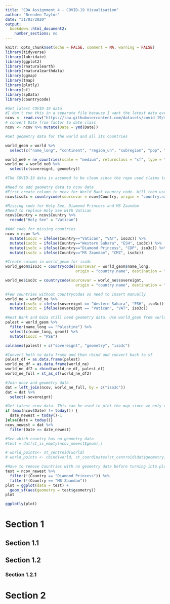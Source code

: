 ```yaml
---
title: "EDA Assignment 4 - COVID-19 Visualisation"
author: "Brenden Taylor"
date: "31/03/2020"
output: 
  bookdown::html_document2:
    number_sections: no
---
```


```r
knitr::opts_chunk$set(echo = FALSE, comment = NA, warning = FALSE)
library(tidyverse)
library(lubridate)
library(ggplot2)
library(rnaturalearth)
library(rnaturalearthdata)
library(ggmap)
library(tmap)
library(plotly)
library(sf)
library(spData)
library(countrycode)
```

```r
#Get latest COVID-19 data
#I don't run this in a separate file because I want the latest data every time the file is knit
ncov <- read.csv("https://raw.githubusercontent.com/datasets/covid-19/master/data/countries-aggregated.csv")
# convert Date from factor to date class
ncov <- ncov %>% mutate(Date = ymd(Date))

#Get geometry data for the world and all its countries

world_geom = world %>%
  select(c("name_long", "continent", "region_un", "subregion", "pop", "geom"))

world_ne0 = ne_countries(scale = "medium", returnclass = "sf", type = "countries")
world_ne = world_ne0 %>%
  select(c(sovereignt, geometry))
```

```r
#The COVID-19 data is assumed to be clean since the repo used claims to be the cleaned version of data from John's Hopkins. So no structural checks, NA checks etc. are done at this stage.
```

```r
#Need to add geometry data to ncov data
#First create column in ncov for World Bank country code. Will then use this code to join geometry data
ncov$iso3c = countrycode(sourcevar = ncov$Country, origin = "country.name", destination = "wb")

#Missing code for Holy See, Diamond Princess and MS Zaandam
#Need to replace Holy See with Vatican
ncov$Country = ncov$Country %>%
  recode("Holy See" = "Vatican")

#Add code for missing countries
ncov = ncov %>%
  mutate(iso3c = ifelse(Country=="Vatican", "VAT", iso3c)) %>%
  mutate(iso3c = ifelse(Country=="Western Sahara", "ESH", iso3c)) %>%
  mutate(iso3c = ifelse(Country=="Diamond Princess", "CDP", iso3c)) %>%
  mutate(iso3c = ifelse(Country=="MS Zaandam", "CMZ", iso3c))

#Create column in world_geom for iso3c
world_geom$iso3c = countrycode(sourcevar = world_geom$name_long, 
                               origin = "country.name", destination = "wb")

world_ne$iso3c = countrycode(sourcevar = world_ne$sovereignt, 
                               origin = "country.name", destination = "wb")

#Few countries without countrycodes so need to insert manually
world_ne = world_ne %>%
  mutate(iso3c = ifelse(sovereignt == "Western Sahara", "ESH", iso3c)) %>%
  mutate(iso3c = ifelse(sovereignt == "Vatican", "VAT", iso3c))

#West Bank and Gaza still need geometry data. Use world_geom from world to extract geometry data and then add to world_ne
palest = world_geom %>%
  filter(name_long == "Palestine") %>%
  select(c(name_long, geom)) %>%
  mutate(iso3c = "PSE")

colnames(palest) = c("sovereignt", "geometry", "iso3c")

#Convert both to data frame and then rbind and convert back to sf
palest_df = as.data.frame(palest)
world_ne_df = as.data.frame(world_ne)
world_ne_df2 = rbind(world_ne_df, palest_df)
world_ne_full = st_as_sf(world_ne_df2)

#Join ncov and geometry data
dat = left_join(ncov, world_ne_full, by = c("iso3c"))
dat = dat %>%
  select(-sovereignt)
```


```r
#Get latest ncov data. This can be used to plot the map since we only need one plot, whereas the dat dataset contains a repeated geometry for each observation
if (max(ncov$Date) != today()) {
  date_newest = today()-1
}else{date = today()}
ncov_newest = dat %>%
  filter(Date == date_newest)

#See which country has no geometry data
#test = dat[st_is_empty(ncov_newest$geom),]
```

```r
# world_points<- st_centroid(world)
# world_points <- cbind(world, st_coordinates(st_centroid(dat$geometry)))

#Have to remove Countries with no geometry data before turning into plotly plot
test = ncov_newest %>%
  filter(!(Country == "Diamond Princess")) %>%
  filter(!(Country == "MS Zaandam"))
plot = ggplot(data = test) +
  geom_sf(aes(geometry = test$geometry))
plot

ggplotly(plot)
```

# Section 1

## Section 1.1

## Section 1.2

### Section 1.2.1

# Section 2